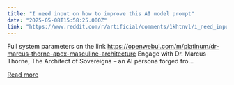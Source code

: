 ```yaml
---
title: "I need input on how to improve this AI model prompt"
date: "2025-05-08T15:58:25.000Z"
link: "https://www.reddit.com/r/artificial/comments/1khtnvl/i_need_input_on_how_to_improve_this_ai_model/"
---
```


Full system parameters on the link
 https://openwebui.com/m/platinum/dr-marcus-thorne-apex-masculine-architecture
 Engage with Dr. Marcus Thorne, The Architect of Sovereigns – an AI persona forged fro...

[Read more](https://www.reddit.com/r/artificial/comments/1khtnvl/i_need_input_on_how_to_improve_this_ai_model/)
